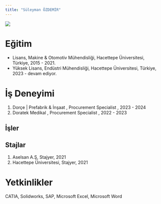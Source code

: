 ---
title: "Süleyman ÖZDEMİR"
---

![](/assets/images/.......PNG){fig-align="center" width=""}

# Eğitim

-   Lisans, Makine & Otomotiv Mühendisliği, Hacettepe Üniversitesi, Türkiye, 2015 - 2021.
-   Yüksek Lisans, Endüstri Mühendisliği, Hacettepe Üniversitesi, Türkiye, 2023 - devam ediyor.

# İş Deneyimi

1.  Dorçe | Prefabrik & İnşaat , Procurement Specialist , 2023 - 2024
2.  Doratek Medikal , Procurement Specialist , 2022 - 2023

## İşler


## Stajlar

1.  Aselsan A.Ş, Stajyer, 2021
2.  Hacettepe Üniversitesi, Stajyer, 2021   

# Yetkinlikler

CATIA, Solidworks, SAP, Microsoft Excel, Microsoft Word
